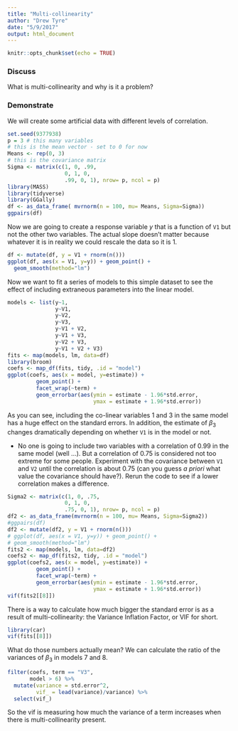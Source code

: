 ```yaml
---
title: "Multi-collinearity"
author: "Drew Tyre"
date: "5/9/2017"
output: html_document
---
```


```r
knitr::opts_chunk$set(echo = TRUE)
```

### Discuss

What is multi-collinearity and why is it a problem? 

### Demonstrate

We will create some artificial data with different levels of correlation.

```r
set.seed(9377938)
p = 3 # this many variables
# this is the mean vector - set to 0 for now
Means <- rep(0, 3)
# this is the covariance matrix
Sigma <- matrix(c(1, 0, .99, 
                  0, 1, 0,
                  .99, 0, 1), nrow= p, ncol = p)
library(MASS)
library(tidyverse)
library(GGally)
df <- as_data_frame( mvrnorm(n = 100, mu= Means, Sigma=Sigma))
ggpairs(df)
```

Now we are going to create a response variable *y* that is a function of `V1` but not the other two variables. The actual slope doesn't matter because whatever it is in reality we could rescale the data so it is 1. 

```r
df <- mutate(df, y = V1 + rnorm(n()))
ggplot(df, aes(x = V1, y=y)) + geom_point() + 
  geom_smooth(method="lm")
```

Now we want to fit a series of models to this simple dataset to see the effect of including extraneous parameters into the linear model.

```r
models <- list(y~1,
               y~V1,
               y~V2,
               y~V3,
               y~V1 + V2,
               y~V1 + V3,
               y~V2 + V3,
               y~V1 + V2 + V3)
fits <- map(models, lm, data=df)
library(broom)
coefs <- map_df(fits, tidy, .id = "model")
ggplot(coefs, aes(x = model, y=estimate)) + 
         geom_point() + 
         facet_wrap(~term) + 
         geom_errorbar(aes(ymin = estimate - 1.96*std.error,
                           ymax = estimate + 1.96*std.error))
```

As you can see, including the co-linear variables 1 and 3 in the same model has a huge effect on the standard errors. In addition, the estimate of $\beta_{3}$ changes dramatically depending on whether `V1` is in the model or not. 

- No one is going to include two variables with a correlation of 0.99 in the same model (well ...). But a correlation of 0.75 is considered not too extreme for some people. Experiment with the covariance between `V1` and `V2` until the correlation is about 0.75 (can you guess *a priori* what value the covariance should have?). Rerun the code to see if a lower correlation makes a difference.

```r
Sigma2 <- matrix(c(1, 0, .75, 
                  0, 1, 0,
                  .75, 0, 1), nrow= p, ncol = p)
df2 <- as_data_frame(mvrnorm(n = 100, mu= Means, Sigma=Sigma2))
#ggpairs(df)
df2 <- mutate(df2, y = V1 + rnorm(n()))
# ggplot(df, aes(x = V1, y=y)) + geom_point() + 
# geom_smooth(method="lm")
fits2 <- map(models, lm, data=df2)
coefs2 <- map_df(fits2, tidy, .id = "model")
ggplot(coefs2, aes(x = model, y=estimate)) + 
         geom_point() + 
         facet_wrap(~term) + 
         geom_errorbar(aes(ymin = estimate - 1.96*std.error,
                           ymax = estimate + 1.96*std.error))
vif(fits2[[8]])
```


There is a way to calculate how much bigger the standard error is as a result of multi-collinearity: the Variance Inflation Factor, or VIF for short.

```r
library(car)
vif(fits[[8]])
```

What do those numbers actually mean? We can calculate the ratio of the variances of $\beta_3$ in models 7 and 8.

```r
filter(coefs, term == "V3",
       model > 6) %>%
  mutate(variance = std.error^2,
         vif_ = lead(variance)/variance) %>%
  select(vif_)
```

So the vif is measuring how much the variance of a term increases when there is multi-collinearity present. 